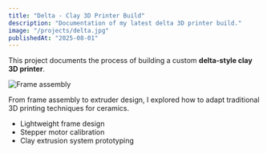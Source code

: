 ```yaml
---
title: "Delta - Clay 3D Printer Build"
description: "Documentation of my latest delta 3D printer build."
image: "/projects/delta.jpg"
publishedAt: "2025-08-01"
---
```


This project documents the process of building a custom **delta-style clay 3D printer**.

![Frame assembly](/projects/delta-detail1.jpg)

From frame assembly to extruder design, I explored how to adapt traditional 3D printing techniques for ceramics.

- Lightweight frame design
- Stepper motor calibration
- Clay extrusion system prototyping
